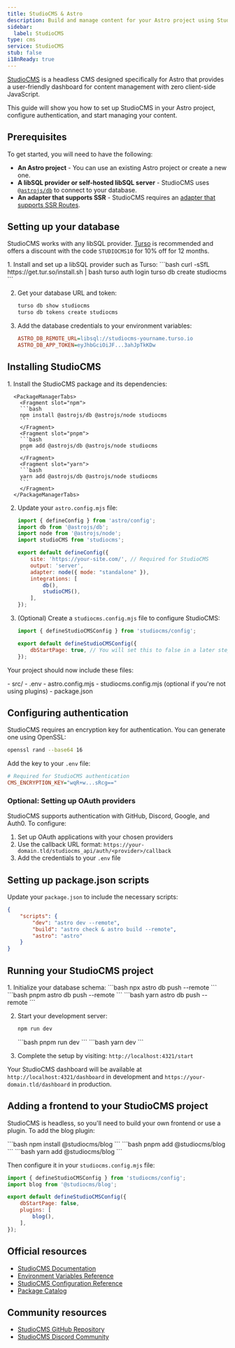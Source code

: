 ```yaml
---
title: StudioCMS & Astro
description: Build and manage content for your Astro project using StudioCMS, a headless CMS designed specifically for Astro.
sidebar:
  label: StudioCMS
type: cms
service: StudioCMS
stub: false
i18nReady: true
---
```


[StudioCMS](https://studiocms.dev/) is a headless CMS designed specifically for Astro that provides a user-friendly dashboard for content management with zero client-side JavaScript.

This guide will show you how to set up StudioCMS in your Astro project, configure authentication, and start managing your content.

## Prerequisites

To get started, you will need to have the following:

* **An Astro project** - You can use an existing Astro project or create a new one.
* **A libSQL provider or self-hosted libSQL server** - StudioCMS uses [`@astrojs/db`](/en/guides/astro-db/) to connect to your database.
* **An adapter that supports SSR** - StudioCMS requires an [adapter that supports SSR Routes](/en/guides/on-demand-rendering/#server-adapters).

## Setting up your database

StudioCMS works with any libSQL provider. [Turso](https://tur.so/studiocms/) is recommended and offers a discount with the code `STUDIOCMS10` for 10% off for 12 months.

<Steps>
  1. Install and set up a libSQL provider such as Turso:
      ```bash
      curl -sSfL https://get.tur.so/install.sh | bash
      turso auth login
      turso db create studiocms
      ```

  2. Get your database URL and token:
      ```bash
      turso db show studiocms
      turso db tokens create studiocms
      ```

  3. Add the database credentials to your environment variables:
      ```ini title=".env"
      ASTRO_DB_REMOTE_URL=libsql://studiocms-yourname.turso.io
      ASTRO_DB_APP_TOKEN=eyJhbGciOiJF...3ahJpTkKDw
      ```
</Steps>

## Installing StudioCMS

<Steps>
  1. Install the StudioCMS package and its dependencies:

      <PackageManagerTabs>
        <Fragment slot="npm">
        ```bash
        npm install @astrojs/db @astrojs/node studiocms
        ```
        </Fragment>
        <Fragment slot="pnpm">
        ```bash
        pnpm add @astrojs/db @astrojs/node studiocms
        ```
        </Fragment>
        <Fragment slot="yarn">
        ```bash
        yarn add @astrojs/db @astrojs/node studiocms
        ```
        </Fragment>
      </PackageManagerTabs>

  2. Update your `astro.config.mjs` file:

      ```js title="astro.config.mjs"
      import { defineConfig } from 'astro/config';
      import db from '@astrojs/db';
      import node from '@astrojs/node';
      import studioCMS from 'studiocms';

      export default defineConfig({
          site: 'https://your-site.com/', // Required for StudioCMS
          output: 'server',
          adapter: node({ mode: "standalone" }),
          integrations: [
              db(),
              studioCMS(),
          ],
      });
      ```

  3. (Optional) Create a `studiocms.config.mjs` file to configure StudioCMS:

      ```js title="studiocms.config.mjs"
      import { defineStudioCMSConfig } from 'studiocms/config';

      export default defineStudioCMSConfig({
          dbStartPage: true, // You will set this to false in a later step
      });
      ```
</Steps>

Your project should now include these files:

<FileTree title="Project Structure">
- src/
- .env
- astro.config.mjs
- studiocms.config.mjs (optional if you're not using plugins)
- package.json
</FileTree>

## Configuring authentication

StudioCMS requires an encryption key for authentication. You can generate one using OpenSSL:

```bash
openssl rand --base64 16
```

Add the key to your `.env` file:

```ini title=".env"
# Required for StudioCMS authentication
CMS_ENCRYPTION_KEY="wqR+w...sRcg=="
```

### Optional: Setting up OAuth providers

StudioCMS supports authentication with GitHub, Discord, Google, and Auth0. To configure:

1. Set up OAuth applications with your chosen providers
2. Use the callback URL format: `https://your-domain.tld/studiocms_api/auth/<provider>/callback`
3. Add the credentials to your `.env` file

## Setting up package.json scripts

Update your `package.json` to include the necessary scripts:

```json title="package.json" "--remote"
{
    "scripts": {
        "dev": "astro dev --remote",
        "build": "astro check & astro build --remote",
        "astro": "astro"
    }
}
```

## Running your StudioCMS project

<Steps>
1. Initialize your database schema:
   <PackageManagerTabs>
     <Fragment slot="npm">
     ```bash
     npx astro db push --remote
     ```
     </Fragment>
     <Fragment slot="pnpm">
     ```bash
     pnpm astro db push --remote
     ```
     </Fragment>
     <Fragment slot="yarn">
     ```bash
     yarn astro db push --remote
     ```
     </Fragment>
   </PackageManagerTabs>

2. Start your development server:
   <PackageManagerTabs>
     <Fragment slot="npm">
     ```bash
     npm run dev
     ```
     </Fragment>
     <Fragment slot="pnpm">
     ```bash
     pnpm run dev
     ```
     </Fragment>
     <Fragment slot="yarn">
     ```bash
     yarn dev
     ```
     </Fragment>
   </PackageManagerTabs>

3. Complete the setup by visiting: `http://localhost:4321/start`
</Steps>

Your StudioCMS dashboard will be available at `http://localhost:4321/dashboard` in development and `https://your-domain.tld/dashboard` in production.

## Adding a frontend to your StudioCMS project

StudioCMS is headless, so you'll need to build your own frontend or use a plugin. To add the blog plugin:

<PackageManagerTabs>
  <Fragment slot="npm">
  ```bash
  npm install @studiocms/blog
  ```
  </Fragment>
  <Fragment slot="pnpm">
  ```bash
  pnpm add @studiocms/blog
  ```
  </Fragment>
  <Fragment slot="yarn">
  ```bash
  yarn add @studiocms/blog
  ```
  </Fragment>
</PackageManagerTabs>

Then configure it in your `studiocms.config.mjs` file:

```js title="studiocms.config.mjs"
import { defineStudioCMSConfig } from 'studiocms/config';
import blog from '@studiocms/blog';

export default defineStudioCMSConfig({
    dbStartPage: false,
    plugins: [
        blog(),
    ],
});
```

## Official resources

- [StudioCMS Documentation](https://docs.studiocms.dev/)
- [Environment Variables Reference](https://docs.studiocms.dev/start-here/environment-variables/)
- [StudioCMS Configuration Reference](https://docs.studiocms.dev/config-reference/)
- [Package Catalog](https://docs.studiocms.dev/package-catalog/)

## Community resources

- [StudioCMS GitHub Repository](https://github.com/studiocms/studiocms)
- [StudioCMS Discord Community](https://discord.gg/studiocms)
